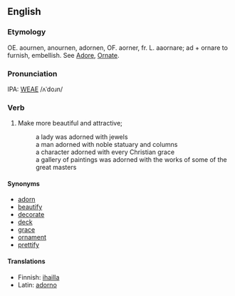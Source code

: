 ==English==
===Etymology===
OE. aournen, anournen, adornen, OF. aorner, fr. L. aaornare; ad + ornare to furnish, embellish.  See [[Adore]], [[Ornate]].

===Pronunciation===
IPA: [[WEAE]] /ʌˈdoɹn/

===Verb===
#Make more beautiful and attractive;
#:a lady was  adorned with jewels
#:a man adorned with noble statuary and  columns
#:a character adorned with every Christian grace
#:a gallery of paintings was adorned with the works of some of the  great masters

====Synonyms====
*[[adorn]]
*[[beautify]]
*[[decorate]]
*[[deck]]
*[[grace]]
*[[ornament]]
*[[prettify]]

====Translations====
*Finnish: [[ihailla]]
*Latin: [[adorno]]